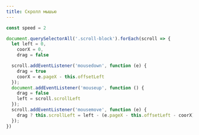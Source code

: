 ```yaml
---
title: Скролл мышью
---
```


```js
const speed = 2

document.querySelectorAll('.scroll-block').forEach(scroll => {
  let left = 0,
    coorX = 0,
    drag = false

  scroll.addEventListener('mousedown', function (e) {
    drag = true
    coorX = e.pageX - this.offsetLeft
  });
  document.addEventListener('mouseup', function () {
    drag = false
    left = scroll.scrollLeft
  });
  scroll.addEventListener('mousemove', function (e) {
    drag ? this.scrollLeft = left - (e.pageX - this.offsetLeft - coorX) * speed : ''
  });
})
```
